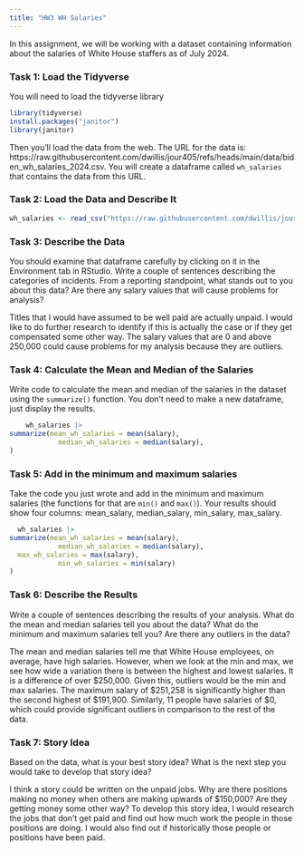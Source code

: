 ```yaml
---
title: "HW3 WH Salaries"
---
```


In this assignment, we will be working with a dataset containing information about the salaries of White House staffers as of July 2024.

### Task 1: Load the Tidyverse

You will need to load the tidyverse library

```r
library(tidyverse)
install.packages("janitor")
library(janitor)
```

Then you'll load the data from the web. The URL for the data is: https://raw.githubusercontent.com/dwillis/jour405/refs/heads/main/data/biden_wh_salaries_2024.csv. You will create a dataframe called `wh_salaries` that contains the data from this URL.

### Task 2: Load the Data and Describe It

```r
wh_salaries <- read_csv("https://raw.githubusercontent.com/dwillis/jour405/refs/heads/main/data/biden_wh_salaries_2024.csv")
```
### Task 3: Describe the Data

You should examine that dataframe carefully by clicking on it in the Environment tab in RStudio. Write a couple of sentences describing the categories of incidents. From a reporting standpoint, what stands out to you about this data? Are there any salary values that will cause problems for analysis?

Titles that I would have assumed to be well paid are actually unpaid. I would like to do further research to identify if this is actually the case or if they get compensated some other way. The salary values that are 0 and above 250,000 could cause problems for my analysis because they are outliers.

### Task 4: Calculate the Mean and Median of the Salaries

Write code to calculate the mean and median of the salaries in the dataset using the `summarize()` function. You don't need to make a new dataframe, just display the results.

```r
    wh_salaries |> 
summarize(mean_wh_salaries = mean(salary),
            median_wh_salaries = median(salary),
)

```

### Task 5: Add in the minimum and maximum salaries

Take the code you just wrote and add in the minimum and maximum salaries (the functions for that are `min()` and `max()`). Your results should show four columns: mean_salary, median_salary, min_salary, max_salary.

```r

  wh_salaries |> 
summarize(mean_wh_salaries = mean(salary),
            median_wh_salaries = median(salary),
  max_wh_salaries = max(salary),
            min_wh_salaries = min(salary)
)
```

### Task 6: Describe the Results

Write a couple of sentences describing the results of your analysis. What do the mean and median salaries tell you about the data? What do the minimum and maximum salaries tell you? Are there any outliers in the data?

The mean and median salaries tell me that White House employees, on average, have high salaries. However, when we look at the min and max, we see how wide a variation there is between the highest and lowest salaries. It is a difference of over $250,000. Given this, outliers would be the min and max salaries. The maximum salary of $251,258 is significantly higher than the second highest of $191,900. Similarly, 11 people have salaries of $0, which could provide significant outliers in comparison to the rest of the data.

### Task 7: Story Idea

Based on the data, what is your best story idea? What is the next step you would take to develop that story idea?

I think a story could be written on the unpaid jobs. Why are there positions making no money when others are making upwards of $150,000? Are they getting money some other way? To develop this story idea, I would research the jobs that don't get paid and find out how much work the people in those positions are doing. I would also find out if historically those people or positions have been paid.
